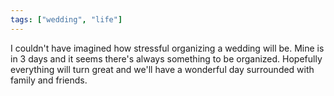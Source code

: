 ```yaml
---
tags: ["wedding", "life"]
---
```


I couldn't have imagined how stressful organizing a wedding will be. Mine is in 3 days and it seems there's always something to be organized. Hopefully everything will turn great and we'll have a wonderful day surrounded with family and friends.
